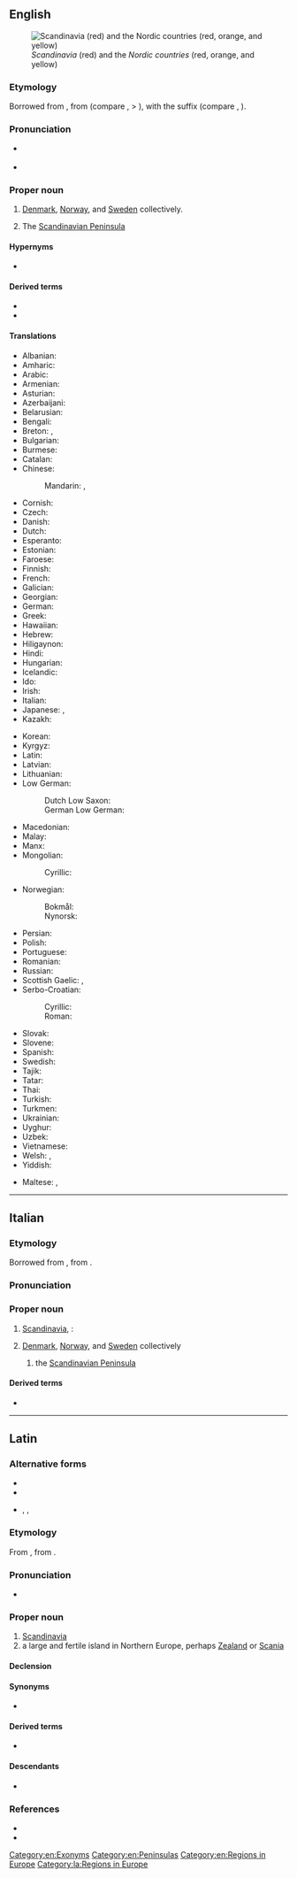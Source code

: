 ==English==
[[Image:Scandinavia location map definitions.PNG|thumb|right|''Scandinavia'' (red) and the ''Nordic countries'' (red, orange, and yellow)]]

===Etymology===
Borrowed from {{bor|en|la|Scandināvia}}, from {{der|en|gem-pro|*Skadinawjō||Scadia island}} (compare {{cog|ang|Sċedeniġ}}, {{cog|non|Skáney}} > {{cog|sv|Skåne||southern tip of Sweden, [[Scania]]}}), with the suffix {{m|gem-pro|*awjō||island}} (compare {{cog|ang|ieg|īġ, īeġ|island}}, {{cog|non|ey||island}}). {{doublet|en|Scania}}

===Pronunciation===
* {{a|US}} {{IPA|en|/skændɪˈneɪvi.ə/}}
* {{rhymes|en|eɪviə|s=5}}

===Proper noun===
{{en-proper noun}}

# [[Denmark]], [[Norway]], and [[Sweden]] collectively.
# {{lb|en|geographic}} The [[Scandinavian Peninsula]]

====Hypernyms====
* {{sense|group of countries}} {{l|en|Nordic countries}}

====Derived terms====
* {{l|en|Scandinavian}}
* {{l|en|Scandinavism}}

====Translations====
{{trans-top|Denmark, Norway, and Sweden}}
* Albanian: {{t+|sq|Skandinavia}}
* Amharic: {{t|am|ስካንዲናቪያ}}
* Arabic: {{t|ar|إِسْكَنْدِينَافِيَا|f}}
* Armenian: {{t|hy|Սկանդինավիա}}
* Asturian: {{t|ast|Escandinavia|f}}
* Azerbaijani: {{t|az|Skandinaviya}}
* Belarusian: {{t|be|Скандына́вія|f}}
* Bengali: {{t|bn|স্ক্যান্ডিনেভিয়া}}
* Breton: {{t|br|Skandinavia}}, {{t|br|Lec’hlenn}}
* Bulgarian: {{t|bg|Скандина́вия|f}}
* Burmese: {{t|my|စကင်ဒီနေးဗီးယား}}
* Catalan: {{t|ca|Escandinàvia|f}}
* Chinese:
*: Mandarin: {{t+|cmn|斯堪的納維亞}}, {{t+|cmn|斯堪的纳维亚|tr=Sīkāndìnàwéiyà}}
* Cornish: {{t|kw|Skandinavi}}
* Czech: {{t+|cs|Skandinávie|f}}
* Danish: {{t|da|Skandinavien|n}}
* Dutch: {{t+|nl|Scandinavië|n}}
* Esperanto: {{t+|eo|Skandinavio}}
* Estonian: {{t+|et|Skandinaavia}}
* Faroese: {{t|fo|Skandinavia|f}}
* Finnish: {{t+|fi|Skandinavia}}
* French: {{t+|fr|Scandinavie|f}}
* Galician: {{t|gl|Escandinavia|f}}
* Georgian: {{t|ka|სკანდინავია|sc=Geor}}
* German: {{t+|de|Skandinavien|n}}
* Greek: {{t+|el|Σκανδιναβία|f}}
* Hawaiian: {{t|haw|Sekanedinawia}}
* Hebrew: {{t|he|סְקַנְדִּינַבְיָה|tr=skandináviya}}
* Hiligaynon: {{t|hil|Eskandinabya}}
* Hindi: {{t|hi|स्कैंडेनेविया|m}}
* Hungarian: {{t+|hu|Skandinávia}}
* Icelandic: {{t+|is|Skandinavía|f}}
* Ido: {{t+|io|Skandinavia}}
* Irish: {{t|ga|Críoch Lochlann|f}}
* Italian: {{t+|it|Scandinavia|f}}
* Japanese: {{t|ja|スカンディナヴィア|tr=Sukandinavia}}, {{t|ja|スカンジナビア|tr=Sukanjinabia}}
* Kazakh: {{t|kk|Скандинавия}}
{{trans-mid}}
* Korean: {{t+|ko|^스칸디나비아}}
* Kyrgyz: {{t|ky|Скандинавия}}
* Latin: {{t|la|Scandināvia|f}}
* Latvian: {{t|lv|Skandināvija|f}}
* Lithuanian: {{t|lt|Skandinavija|f}}
* Low German:
*: Dutch Low Saxon: {{t|nds-nl|Scandinavië}}
*: German Low German: {{t|nds-de|Skandinavien|n}}
* Macedonian: {{t|mk|Скандинавија|f}}
* Malay: {{t|ms|Skandinavia}}
* Manx: {{t|gv|Loghlin|f}}
* Mongolian:
*: Cyrillic: {{t|mn|Скандинав}}
* Norwegian:
*: Bokmål: {{t|nb|Skandinavia}}
*: Nynorsk: {{t|nn|Skandinavia}}
* Persian: {{t+|fa|اسکاندیناوی|tr=eskândinâvi}}
* Polish: {{t+|pl|Skandynawia|f}}
* Portuguese: {{t+|pt|Escandinávia|f}}
* Romanian: {{t|ro|Scandinavia|f}}
* Russian: {{t+|ru|Скандина́вия|f}}
* Scottish Gaelic: {{t|gd|Lochlann|m|f}}, {{t|gd|Scànnanàibhia}}
* Serbo-Croatian:
*: Cyrillic: {{t|sh|Скандѝна̄вија|f}}
*: Roman: {{t+|sh|Skandìnāvija|f}}
* Slovak: {{t|sk|Škandinávia|f}}
* Slovene: {{t+|sl|Skandinavija|f}}
* Spanish: {{t+|es|Escandinavia|f}}
* Swedish: {{t+|sv|Skandinavien|n}}
* Tajik: {{t|tg|Скандинавия}}
* Tatar: {{t|tt|Скандинавия}}
* Thai: {{t|th|สแกนดิเนเวีย}}
* Turkish: {{t|tr|İskandinavya}}
* Turkmen: {{t|tk|Skandinawiýa}}
* Ukrainian: {{t|uk|Скандина́вія|f}}
* Uyghur: {{t|ug|سكاندىناۋىيە}}
* Uzbek: {{t+|uz|Skandinaviya}}
* Vietnamese: {{t|vi|Xcan-đi-na-vi}}
* Welsh: {{t|cy|Llychlyn|f}}, {{t|cy|Sgandinafia|f}}
* Yiddish: {{t|yi|סקאַנדינאַוויע|n}}
{{trans-bottom}}

{{trans-see|Scandinavian Peninsula}}

{{checktrans-top}}
* Maltese: {{t-check|mt|Skandinavja|f}}, {{t-check|mt|Iskandinavja|alt=l-Iskandinavja|f}}
{{trans-mid}}
{{trans-bottom}}

[[Category:en:Exonyms]]
[[Category:en:Peninsulas]]
[[Category:en:Regions in Europe]]

----

==Italian==

===Etymology===
Borrowed from {{bor|it|la|Scandināvia}}, from {{der|it|gem-pro|*Skadinawjō||Scadia island}}.

===Pronunciation===
{{it-pr|Scandinàvia}}

===Proper noun===
{{it-proper noun|f}}

# [[#English|Scandinavia]], {{n-g|specifically}}:
# {{lb|it|political|cultural|linguistic|etc.}} [[Denmark]], [[Norway]], and [[Sweden]] collectively
## {{lb|it|geographic}} the [[Scandinavian Peninsula]]

====Derived terms====
* {{l|it|scandinavo}}

{{C|it|Exonyms|Peninsulas|Regions in Europe}}

----

==Latin==
{{wikipedia|lang=la}}

===Alternative forms===
* {{l|la|Scadināvia}}
* {{l|la|Scatināvia}}
* {{l|la|Scandināuia}}, {{l|la|Scatināuia}}, {{l|la|Scadināuia}} {{qual|orthographic variants}}

===Etymology===
From {{der|la|gem-pro|*Skadinawjō||Scadia island}}, from {{m|gem-pro|*awjō||island}}.

===Pronunciation===
* {{la-IPA|Scandināvia}}

===Proper noun===
{{la-proper noun|Scandināvia<1.loc>}}

# [[#English|Scandinavia]]
# a large and fertile island in Northern Europe, perhaps [[Zealand]] or [[Scania]]

====Declension====
{{la-ndecl|Scandināvia<1.loc>}}

====Synonyms====
* {{l|la|Scandia}}

====Derived terms====
* {{l|la|scandināvicus}}

====Descendants====
* {{desc|en|Scandinavia}}

===References===
* {{R:L&S}}
* {{R:Gaffiot}}

[[Category:la:Regions in Europe]]